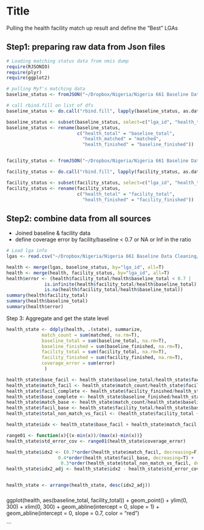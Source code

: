Title
========================================================
Pulling the health facility match up result and define the "Best" LGAs

Step1: preparing raw data from Json files
-----------------------------------------
```r
# Loading matching status data from nmis dump
require(RJSONIO)
require(plyr)
require(ggplot2)

# pulling Myf's matching data 
baseline_status <- fromJSON("~/Dropbox/Nigeria/Nigeria 661 Baseline Data Cleaning/in_process_data/mop_up_matching_result/Matching status/nmis_by_lga.json", simplifyWithNames=T)

# call rbind.fill on list of dfs
baseline_status <- do.call("rbind.fill", lapply(baseline_status, as.data.frame, stringsAsFactors=F))

baseline_status <- subset(baseline_status, select=c("lga_id", "health_total", "health_finished", "health_matched"))
baseline_status <- rename(baseline_status, 
                          c("health_total" = "baseline_total",
                            "health_matched" = "matched",
                            "health_finished" = "baseline_finished"))


facility_status <- fromJSON("~/Dropbox/Nigeria/Nigeria 661 Baseline Data Cleaning/in_process_data/mop_up_matching_result/Matching status/lga_by_lga.json", simplifyWithNames=T)

facility_status <- do.call("rbind.fill", lapply(facility_status, as.data.frame, stringsAsFactors=F))

facility_status <- subset(facility_status, select=c("lga_id", "health_total", "health_finished"))
facility_status <- rename(facility_status, 
                          c("health_total" = "facility_total",
                            "health_finished" = "facility_finished"))

```
Step2: combine data from all sources
-------------------------------------
* Joined baseline & facility data
* define coverage error by facility/baseline < 0.7 or NA or Inf in the ratio
```r
# Load lga info
lgas <- read.csv("~/Dropbox/Nigeria/Nigeria 661 Baseline Data Cleaning/lgas.csv", stringsAsFactors=F)

health <- merge(lgas, baseline_status, by="lga_id", all=T)
health <- merge(health, facility_status, by="lga_id", all=T)
health$error <- (health$facility_total/health$baseline_total < 0.7 | 
              is.infinite(health$facility_total/health$baseline_total) | 
              is.na(health$facility_total/health$baseline_total))
summary(health$facility_total)
summary(health$baseline_total)
summary(health$error)
```

Step 3: Aggregate and get the state level
```r
health_state <- ddply(health, .(state), summarize,
             match_count = sum(matched, na.rm=T),
             baseline_total = sum(baseline_total, na.rm=T),
             baseline_finished = sum(baseline_finished, na.rm=T),
             facility_total = sum(facility_total, na.rm=T),
             facility_finished = sum(facility_finished, na.rm=T),
             coverage_error = sum(error)
              )

health_state$base_facil <- health_state$baseline_total/health_state$facility_total
health_state$match_facil <- health_state$match_count/health_state$facility_total
health_state$facil_complete <- health_state$facility_finished/health_state$facility_total
health_state$base_complete <- health_state$baseline_finished/health_state$baseline_total
health_state$match_base <- health_state$match_count/health_state$baseline_total
health_state$facil_base <- health_state$facility_total/health_state$baseline_total
health_state$total_non_match_vs_facil <- (health_state$facility_total + health_state$baseline_total - 2*health_state$match_count)/health_state$facility_total

health_state$idx <- health_state$base_facil + health_state$match_facil + health_state$facil_complete

range01 <- function(x){(x-min(x))/(max(x)-min(x))}
health_state$std_error_cov <- range01(health_state$coverage_error)

health_state$idx2 <- (0.7*order(health_state$match_facil, decreasing=F) + 
                   0.4*order(health_state$facil_base, decreasing=T) +
                    0.3*order(health_state$total_non_match_vs_facil, decreasing=T))
health_state$idx2_adj <- health_state$idx2 - health_state$std_error_cov * quantile(health_state$idx2, probs=0.5) 


health_state <- arrange(health_state, desc(idx2_adj))
```








#####
ggplot(health, aes(baseline_total, facility_total)) + geom_point() +
  ylim(0, 300) + xlim(0, 300) +
  geom_abline(intercept = 0, slope = 1) + 
  geom_abline(intercept = 0, slope = 0.7, color = "red") 

```
